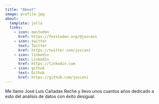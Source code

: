 ```yaml
---
title: "About"
image: profile.jpg
about:
  template: jolla
  links:
    - icon: mastodon
      href: https://fosstodon.org/@joscani 
    - icon: twitter
      text: Twitter
      href: https://twitter.com/joscani
    - icon: linkedin
      text: LinkedIn
      href: https://linkedin.com
    - icon: github
      text: Github
      href: https://github.com/joscani
---
```


Me llamo José Luis Cañadas Reche y llevo unos cuantos años dedicado a esto del análisis de datos con éxito desigual.

